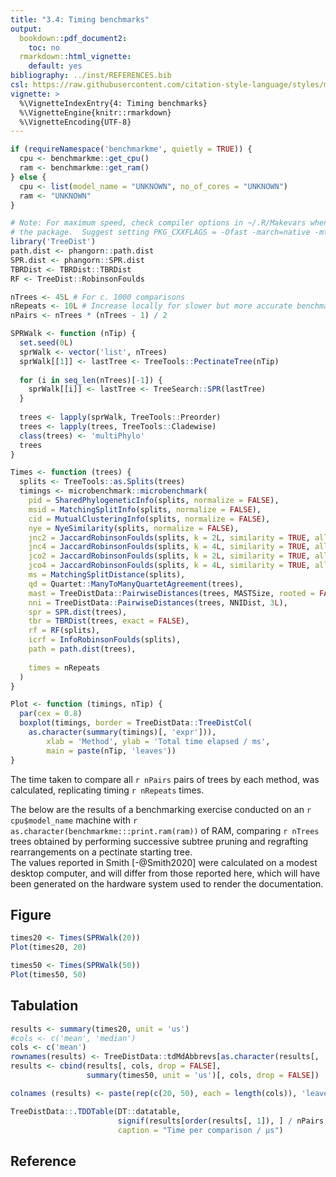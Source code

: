 ```yaml
---
title: "3.4: Timing benchmarks"
output: 
  bookdown::pdf_document2:
    toc: no
  rmarkdown::html_vignette:
    default: yes
bibliography: ../inst/REFERENCES.bib
csl: https://raw.githubusercontent.com/citation-style-language/styles/master/apa-old-doi-prefix.csl
vignette: >
  %\VignetteIndexEntry{4: Timing benchmarks}
  %\VignetteEngine{knitr::rmarkdown}
  %\VignetteEncoding{UTF-8}
---
```


```r
if (requireNamespace('benchmarkme', quietly = TRUE)) {
  cpu <- benchmarkme::get_cpu()
  ram <- benchmarkme::get_ram()
} else {
  cpu <- list(model_name = "UNKNOWN", no_of_cores = "UNKNOWN")
  ram <- "UNKNOWN"
}
```


```r
# Note: For maximum speed, check compiler options in ~/.R/Makevars when building 
# the package.  Suggest setting PKG_CXXFLAGS = -Ofast -march=native -mtune=native 
library('TreeDist')
path.dist <- phangorn::path.dist
SPR.dist <- phangorn::SPR.dist
TBRDist <- TBRDist::TBRDist
RF <- TreeDist::RobinsonFoulds

nTrees <- 45L # For c. 1000 comparisons
nRepeats <- 10L # Increase locally for slower but more accurate benchmarking
nPairs <- nTrees * (nTrees - 1) / 2

SPRWalk <- function (nTip) {
  set.seed(0L)
  sprWalk <- vector('list', nTrees)
  sprWalk[[1]] <- lastTree <- TreeTools::PectinateTree(nTip)
  
  for (i in seq_len(nTrees)[-1]) {
    sprWalk[[i]] <- lastTree <- TreeSearch::SPR(lastTree)
  }
  
  trees <- lapply(sprWalk, TreeTools::Preorder)
  trees <- lapply(trees, TreeTools::Cladewise)
  class(trees) <- 'multiPhylo'
  trees
}

Times <- function (trees) {
  splits <- TreeTools::as.Splits(trees)
  timings <- microbenchmark::microbenchmark(
    pid = SharedPhylogeneticInfo(splits, normalize = FALSE),
    msid = MatchingSplitInfo(splits, normalize = FALSE),
    cid = MutualClusteringInfo(splits, normalize = FALSE),
    nye = NyeSimilarity(splits, normalize = FALSE),
    jnc2 = JaccardRobinsonFoulds(splits, k = 2L, similarity = TRUE, allowConflict = FALSE, normalize = FALSE),
    jnc4 = JaccardRobinsonFoulds(splits, k = 4L, similarity = TRUE, allowConflict = FALSE, normalize = FALSE),
    jco2 = JaccardRobinsonFoulds(splits, k = 2L, similarity = TRUE, allowConflict = TRUE, normalize = FALSE),
    jco4 = JaccardRobinsonFoulds(splits, k = 4L, similarity = TRUE, allowConflict = TRUE, normalize = FALSE),
    ms = MatchingSplitDistance(splits),
    qd = Quartet::ManyToManyQuartetAgreement(trees),
    mast = TreeDistData::PairwiseDistances(trees, MASTSize, rooted = FALSE),
    nni = TreeDistData::PairwiseDistances(trees, NNIDist, 3L),
    spr = SPR.dist(trees),
    tbr = TBRDist(trees, exact = FALSE),
    rf = RF(splits),
    icrf = InfoRobinsonFoulds(splits),
    path = path.dist(trees),
    
    times = nRepeats
  )
}

Plot <- function (timings, nTip) {
  par(cex = 0.8)
  boxplot(timings, border = TreeDistData::TreeDistCol(
    as.character(summary(timings)[, 'expr'])),
        xlab = 'Method', ylab = 'Total time elapsed / ms',
        main = paste(nTip, 'leaves'))
}

```

The time taken to compare all `r nPairs` pairs of trees by each method, 
was calculated, replicating timing `r nRepeats` times.

The below are the results of a benchmarking exercise conducted on an
`r cpu$model_name` machine with
<!--`r cpu$no_of_cores` cores and-->
`r as.character(benchmarkme:::print.ram(ram))` of RAM,
comparing `r nTrees` trees obtained by performing successive subtree pruning and
regrafting rearrangements on a pectinate starting tree.  
The values reported in Smith [-@Smith2020] were calculated on a modest desktop computer,
and will differ from those reported here, which will have been generated on
the hardware system used to render the documentation.

## Figure

```r
times20 <- Times(SPRWalk(20))
Plot(times20, 20)
```

```r
times50 <- Times(SPRWalk(50))
Plot(times50, 50)
```

## Tabulation

```r
results <- summary(times20, unit = 'us')
#cols <- c('mean', 'median')
cols <- c('mean')
rownames(results) <- TreeDistData::tdMdAbbrevs[as.character(results[, 'expr'])]
results <- cbind(results[, cols, drop = FALSE],
                 summary(times50, unit = 'us')[, cols, drop = FALSE])

colnames (results) <- paste(rep(c(20, 50), each = length(cols)), 'leaves,', cols)

TreeDistData::.TDDTable(DT::datatable,
                        signif(results[order(results[, 1]), ] / nPairs, 2),
                        caption = "Time per comparison / µs")
```

## Reference
